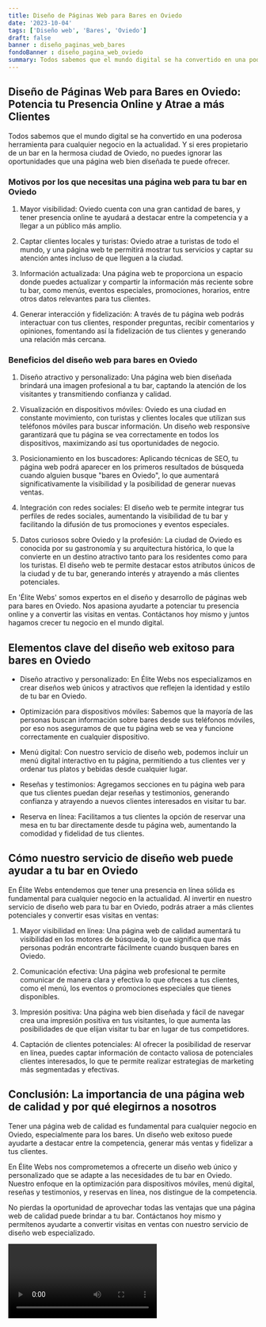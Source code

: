 ```yaml
---
title: Diseño de Páginas Web para Bares en Oviedo
date: '2023-10-04'
tags: ['Diseño web', 'Bares', 'Oviedo']
draft: false
banner : diseño_paginas_web_bares
fondoBanner : diseño_pagina_web_oviedo
summary: Todos sabemos que el mundo digital se ha convertido en una poderosa herramienta para cualquier negocio en la actualidad. Y si eres propietario de un bar en la hermosa ciudad de Oviedo, no puedes ignorar las oportunidades que una página web bien diseñada te puede ofrecer.
---
```


## Diseño de Páginas Web para Bares en Oviedo: Potencia tu Presencia Online y Atrae a más Clientes

Todos sabemos que el mundo digital se ha convertido en una poderosa herramienta para cualquier negocio en la actualidad. Y si eres propietario de un bar en la hermosa ciudad de Oviedo, no puedes ignorar las oportunidades que una página web bien diseñada te puede ofrecer.

### Motivos por los que necesitas una página web para tu bar en Oviedo

1. Mayor visibilidad: Oviedo cuenta con una gran cantidad de bares, y tener presencia online te ayudará a destacar entre la competencia y a llegar a un público más amplio.

2. Captar clientes locales y turistas: Oviedo atrae a turistas de todo el mundo, y una página web te permitirá mostrar tus servicios y captar su atención antes incluso de que lleguen a la ciudad.

3. Información actualizada: Una página web te proporciona un espacio donde puedes actualizar y compartir la información más reciente sobre tu bar, como menús, eventos especiales, promociones, horarios, entre otros datos relevantes para tus clientes.

4. Generar interacción y fidelización: A través de tu página web podrás interactuar con tus clientes, responder preguntas, recibir comentarios y opiniones, fomentando así la fidelización de tus clientes y generando una relación más cercana.

### Beneficios del diseño web para bares en Oviedo

1. Diseño atractivo y personalizado: Una página web bien diseñada brindará una imagen profesional a tu bar, captando la atención de los visitantes y transmitiendo confianza y calidad.

2. Visualización en dispositivos móviles: Oviedo es una ciudad en constante movimiento, con turistas y clientes locales que utilizan sus teléfonos móviles para buscar información. Un diseño web responsive garantizará que tu página se vea correctamente en todos los dispositivos, maximizando así tus oportunidades de negocio.

3. Posicionamiento en los buscadores: Aplicando técnicas de SEO, tu página web podrá aparecer en los primeros resultados de búsqueda cuando alguien busque "bares en Oviedo", lo que aumentará significativamente la visibilidad y la posibilidad de generar nuevas ventas.

4. Integración con redes sociales: El diseño web te permite integrar tus perfiles de redes sociales, aumentando la visibilidad de tu bar y facilitando la difusión de tus promociones y eventos especiales.

5. Datos curiosos sobre Oviedo y la profesión: La ciudad de Oviedo es conocida por su gastronomía y su arquitectura histórica, lo que la convierte en un destino atractivo tanto para los residentes como para los turistas. El diseño web te permite destacar estos atributos únicos de la ciudad y de tu bar, generando interés y atrayendo a más clientes potenciales.

En 'Élite Webs' somos expertos en el diseño y desarrollo de páginas web para bares en Oviedo. Nos apasiona ayudarte a potenciar tu presencia online y a convertir las visitas en ventas. Contáctanos hoy mismo y juntos hagamos crecer tu negocio en el mundo digital.

<GifSeo />

<Cta />

## Elementos clave del diseño web exitoso para bares en Oviedo

- Diseño atractivo y personalizado: En Élite Webs nos especializamos en crear diseños web únicos y atractivos que reflejen la identidad y estilo de tu bar en Oviedo.

- Optimización para dispositivos móviles: Sabemos que la mayoría de las personas buscan información sobre bares desde sus teléfonos móviles, por eso nos aseguramos de que tu página web se vea y funcione correctamente en cualquier dispositivo.

- Menú digital: Con nuestro servicio de diseño web, podemos incluir un menú digital interactivo en tu página, permitiendo a tus clientes ver y ordenar tus platos y bebidas desde cualquier lugar.

- Reseñas y testimonios: Agregamos secciones en tu página web para que tus clientes puedan dejar reseñas y testimonios, generando confianza y atrayendo a nuevos clientes interesados en visitar tu bar.

- Reserva en línea: Facilitamos a tus clientes la opción de reservar una mesa en tu bar directamente desde tu página web, aumentando la comodidad y fidelidad de tus clientes.

## Cómo nuestro servicio de diseño web puede ayudar a tu bar en Oviedo

En Élite Webs entendemos que tener una presencia en línea sólida es fundamental para cualquier negocio en la actualidad. Al invertir en nuestro servicio de diseño web para tu bar en Oviedo, podrás atraer a más clientes potenciales y convertir esas visitas en ventas:

1. Mayor visibilidad en línea: Una página web de calidad aumentará tu visibilidad en los motores de búsqueda, lo que significa que más personas podrán encontrarte fácilmente cuando busquen bares en Oviedo.

2. Comunicación efectiva: Una página web profesional te permite comunicar de manera clara y efectiva lo que ofreces a tus clientes, como el menú, los eventos o promociones especiales que tienes disponibles.

3. Impresión positiva: Una página web bien diseñada y fácil de navegar crea una impresión positiva en tus visitantes, lo que aumenta las posibilidades de que elijan visitar tu bar en lugar de tus competidores.

4. Captación de clientes potenciales: Al ofrecer la posibilidad de reservar en línea, puedes captar información de contacto valiosa de potenciales clientes interesados, lo que te permite realizar estrategias de marketing más segmentadas y efectivas.

## Conclusión: La importancia de una página web de calidad y por qué elegirnos a nosotros

Tener una página web de calidad es fundamental para cualquier negocio en Oviedo, especialmente para los bares. Un diseño web exitoso puede ayudarte a destacar entre la competencia, generar más ventas y fidelizar a tus clientes.

En Élite Webs nos comprometemos a ofrecerte un diseño web único y personalizado que se adapte a las necesidades de tu bar en Oviedo. Nuestro enfoque en la optimización para dispositivos móviles, menú digital, reseñas y testimonios, y reservas en línea, nos distingue de la competencia.

No pierdas la oportunidad de aprovechar todas las ventajas que una página web de calidad puede brindar a tu bar. Contáctanos hoy mismo y permítenos ayudarte a convertir visitas en ventas con nuestro servicio de diseño web especializado.

<Video />

<CtaBot job='Bares' city='Oviedo'/>

<Gmaps query='Oviedo+españa+maps' />
